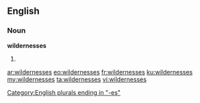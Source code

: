 ==English==

===Noun===
'''wildernesses'''

# {{plural of|wilderness}}

[[Category:English plurals ending in "-es"]]

[[ar:wildernesses]]
[[eo:wildernesses]]
[[fr:wildernesses]]
[[ku:wildernesses]]
[[my:wildernesses]]
[[ta:wildernesses]]
[[vi:wildernesses]]